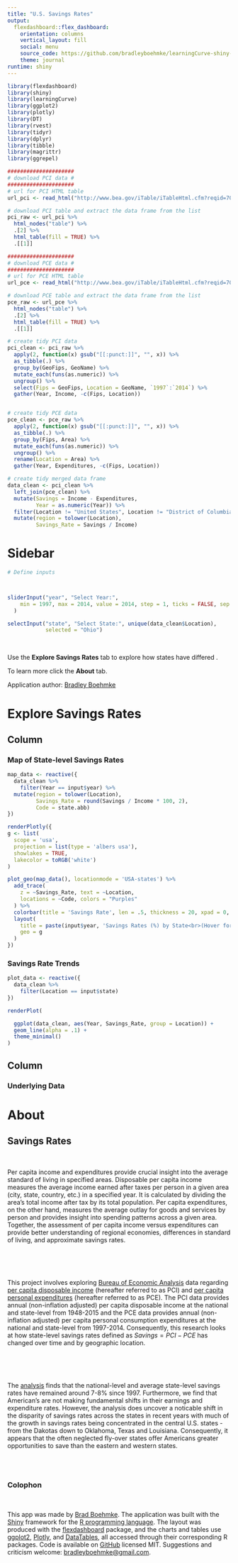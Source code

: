 ```yaml
---
title: "U.S. Savings Rates"
output: 
  flexdashboard::flex_dashboard:
    orientation: columns
    vertical_layout: fill
    social: menu
    source_code: https://github.com/bradleyboehmke/learningCurve-shiny-app
    theme: journal
runtime: shiny
---
```


```r
library(flexdashboard)
library(shiny)
library(learningCurve)
library(ggplot2)
library(plotly)
library(DT)
library(rvest)        
library(tidyr)        
library(dplyr)        
library(tibble)       
library(magrittr)     
library(ggrepel)   
```


```r
#####################
# download PCI data #
#####################
# url for PCI HTML table
url_pci <- read_html("http://www.bea.gov/iTable/iTableHtml.cfm?reqid=70&step=30&isuri=1&7022=21&7023=0&7024=non-industry&7033=-1&7025=0&7026=00000,01000,02000,04000,05000,06000,08000,09000,10000,11000,12000,13000,15000,16000,17000,18000,19000,20000,21000,22000,23000,24000,25000,26000,27000,28000,29000,30000,31000,32000,33000,34000,35000,36000,37000,38000,39000,40000,41000,42000,44000,45000,46000,47000,48000,49000,50000,51000,53000,54000,55000,56000&7027=-1&7001=421&7028=53&7031=0&7040=-1&7083=levels&7029=23&7090=70")

# download PCI table and extract the data frame from the list
pci_raw <- url_pci %>%
  html_nodes("table") %>%
  .[2] %>%
  html_table(fill = TRUE) %>%
  .[[1]]

#####################
# download PCE data #
#####################
# url for PCE HTML table
url_pce <- read_html("http://www.bea.gov/iTable/iTableHtml.cfm?reqid=70&step=10&isuri=1&7003=2&7035=-1&7004=x&7005=1&7006=00000,01000,02000,04000,05000,06000,08000,09000,10000,11000,12000,13000,15000,16000,17000,18000,19000,20000,21000,22000,23000,24000,25000,26000,27000,28000,29000,30000,31000,32000,33000,34000,35000,36000,37000,38000,39000,40000,41000,42000,44000,45000,46000,47000,48000,49000,50000,51000,53000,54000,55000,56000&7036=-1&7001=62&7002=6&7090=70&7007=-1&7093=levels")

# download PCE table and extract the data frame from the list
pce_raw <- url_pce %>%
  html_nodes("table") %>%
  .[2] %>%
  html_table(fill = TRUE) %>%
  .[[1]]

# create tidy PCI data
pci_clean <- pci_raw %>% 
  apply(2, function(x) gsub("[[:punct:]]", "", x)) %>%
  as_tibble(.) %>%
  group_by(GeoFips, GeoName) %>%
  mutate_each(funs(as.numeric)) %>%
  ungroup() %>%
  select(Fips = GeoFips, Location = GeoName, `1997`:`2014`) %>%
  gather(Year, Income, -c(Fips, Location))


# create tidy PCE data 
pce_clean <- pce_raw %>% 
  apply(2, function(x) gsub("[[:punct:]]", "", x)) %>%
  as_tibble(.) %>%
  group_by(Fips, Area) %>%
  mutate_each(funs(as.numeric)) %>%
  ungroup() %>%
  rename(Location = Area) %>%
  gather(Year, Expenditures, -c(Fips, Location))

# create tidy merged data frame
data_clean <- pci_clean %>%
  left_join(pce_clean) %>%
  mutate(Savings = Income - Expenditures,
         Year = as.numeric(Year)) %>%
  filter(Location != "United States", Location != "District of Columbia") %>%
  mutate(region = tolower(Location),
         Savings_Rate = Savings / Income)
```

Sidebar {.sidebar}
======================================================================

```r

# Define inputs



sliderInput("year", "Select Year:",
    min = 1997, max = 2014, value = 2014, step = 1, ticks = FALSE, sep = ""
  )

selectInput("state", "Select State:", unique(data_clean$Location),
            selected = "Ohio")

```

<br>

Use the __Explore Savings Rates__ tab to explore how states have differed .  

To learn more click the __About__ tab.  

Application author: [Bradley Boehmke](http://bradleyboehmke.github.io/)


Explore Savings Rates
======================================================================

Column {data-width=650}
-----------------------------------------------------------------------

### Map of State-level Savings Rates {data-width=600}

```r
map_data <- reactive({
  data_clean %>%
    filter(Year == input$year) %>%
  mutate(region = tolower(Location),
         Savings_Rate = round(Savings / Income * 100, 2),
         Code = state.abb)
})

renderPlotly({
g <- list(
  scope = 'usa',
  projection = list(type = 'albers usa'),
  showlakes = TRUE,
  lakecolor = toRGB('white')
)

plot_geo(map_data(), locationmode = 'USA-states') %>%
  add_trace(
    z = ~Savings_Rate, text = ~Location,
    locations = ~Code, colors = "Purples"
  ) %>%
  colorbar(title = 'Savings Rate', len = .5, thickness = 20, xpad = 0, ypad = 0, x = 1.05, ticksuffix = '%') %>%
  layout(
    title = paste(input$year, 'Savings Rates (%) by State<br>(Hover for breakdown)'),
    geo = g
  )
})

```


### Savings Rate Trends

```r
plot_data <- reactive({
  data_clean %>%
    filter(Location == input$state)
})

renderPlot(

  ggplot(data_clean, aes(Year, Savings_Rate, group = Location)) +
  geom_line(alpha = .1) +
  theme_minimal()
)

```


Column {data-width=350}
-----------------------------------------------------------------------

### Underlying Data {data-width=400}






About
======================================================================

<h2> Savings Rates </h2>

<br>

Per capita income and expenditures provide crucial insight into the average standard of living in specified areas. Disposable per capita income measures the average income earned after taxes per person in a given area (city, state, country, etc.) in a specified year. It is calculated by dividing the area's total income after tax by its total population. Per capita expenditures, on the other hand, measures the average outlay for goods and services by person and provides insight into spending patterns across a given area.  Together, the assessment of per capita income versus expenditures can provide better understanding of regional economies, differences in standard of living, and approximate savings rates.

<br><br><br>

This project involves exploring [Bureau of Economic Analysis](http://www.bea.gov/index.htm) data regarding [per capita disposable income]() (hereafter referred to as PCI) and [per capita personal expenditures]() (hereafter referred to as PCE). The PCI data provides annual (non-inflation adjusted) per capita disposable income at the national and state-level from 1948-2015 and the PCE data provides annual (non-inflation adjusted) per capita personal consumption expenditures at the national and state-level from 1997-2014. Consequently, this research looks at how state-level savings rates defined as $Savings = PCI - PCE$ has changed over time and by geographic location.

<br><br><br>

The [analysis](https://rpubs.com/bradleyboehmke/final_project_example) finds that the national-level and average state-level savings rates have remained around 7-8% since 1997. Furthermore, we find that American's are not making fundamental shifts in their earnings and expenditure rates. However, the analysis does uncover a noticable shift in the disparity of savings rates across the states in recent years with much of the growth in savings rates being concentrated in the central U.S. states - from the Dakotas down to Oklahoma, Texas and Louisiana. Consequently, it appears that the often neglected fly-over states offer Americans greater opportunities to save than the eastern and western states.

<br><br>

<h3> Colophon </h3>

<br>

This app was made by [Brad Boehmke](http://bradleyboehmke.github.io). The application was built with the [Shiny](http://shiny.rstudio.com) framework for the [R programming language](https://www.r-project.org/). The layout was produced with the [flexdashboard](http://rstudio.github.io/flexdashboard/index.html) package, and the charts and tables use [ggplot2](http://ggplot2.org/), [Plotly](http://plot.ly), and [DataTables](https://rstudio.github.io/DT/), all accessed through their corresponding R packages.  Code is available on [GitHub](https://github.com/bradleyboehmke/learningCurve-shiny-app) licensed MIT. Suggestions and criticism welcome: [bradleyboehmke@gmail.com](mailto:bradleyboehmke.com).

<br>
<br>
